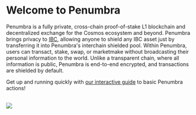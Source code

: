 
# Welcome to Penumbra

Penumbra is a fully private, cross-chain proof-of-stake L1 blockchain and
decentralized exchange for the Cosmos ecosystem and beyond. Penumbra brings privacy to
[IBC](https://ibcprotocol.dev/), allowing anyone to shield any IBC asset just by transferring it into
Penumbra's interchain shielded pool.  Within Penumbra, users can transact,
stake, swap, or marketmake without broadcasting their personal information to
the world.  Unlike a transparent chain, where all information is public,
Penumbra is end-to-end encrypted, and transactions are shielded by default.

<Callout type="info" emoji="ℹ️">Get up and running quickly with [our interactive guide](./quickstart.mdx) to basic Penumbra actions!</Callout>
<br></br>

<picture>
  <img src="/images/interchain-shielded-pool.jpg" />
</picture>

